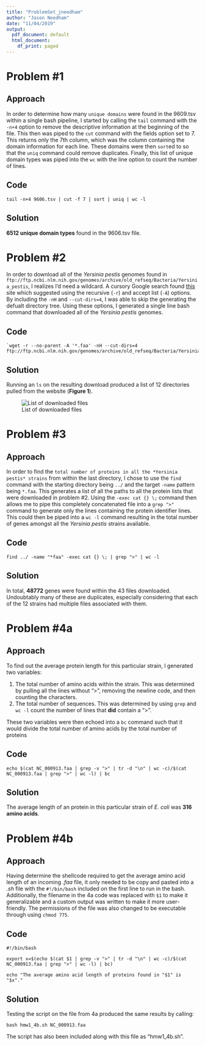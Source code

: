 ```yaml
---
title: "ProblemSet_jneedham"
author: "Jason Needham"
date: "11/04/2019"
output:
  pdf_document: default
  html_document:
    df_print: paged
---
```


# Problem #1

## Approach

In order to determine how many `unique domains` were found in the 9609.tsv within a single bash pipeline, I started by calling the `tail` command with the `-n+4` option to remove the descriptive information at the beginning of the file. This then was piped to the `cut` command with the fields option set to 7. This returns only the 7th column, which was the column containing the domain information for each line. These domains were then `sort`ed to so that the `uniq` command could remove duplicates. Finally, this list of unique domain types was piped into the `wc` with the line option to count the number of lines. 

## Code

	tail -n+4 9606.tsv | cut -f 7 | sort | uniq | wc -l

## Solution

**6512 unique domain types** found in the 9606.tsv file.

# Problem #2

In order to download all of the *Yersinia pestis* genomes found in `ftp://ftp.ncbi.nlm.nih.gov/genomes/archive/old_refseq/Bacteria/Yersinia_pestis`, I realizes I'd need a wildcard. A cursory Google search found [this](https://unix.stackexchange.com/questions/117988/wget-with-wildcards-in-http-downloads) site which suggested using the recursive (`-r`) and accept list (`-A`) options. By including the `-nH` and `--cut-dirs=4`, I was able to skip the generating the defualt directory tree. Using these options, I generated a single line bash command that downloaded all of the *Yersinia pestis* genomes.

## Code

	`wget -r --no-parent -A '*.faa' -nH --cut-dirs=4 ftp://ftp.ncbi.nlm.nih.gov/genomes/archive/old_refseq/Bacteria/Yersinia_pestis*`

## Solution

Running an `ls` on the resulting download produced a list of 12 directories pulled from the website (**Figure 1**).

![List of downloaded files](./hw_2.png)

# Problem #3

## Approach

In order to find the `total number of proteins in all the *Yersinia pestis* strains` from within the last directory, I chose to use the `find` command with the starting directory being `../` and the target `-name` pattern being `*.faa`. This generates a list of all the paths to all the protein lists that were downloaded in problem #2. Using the `-exec cat {} \;` command then allows me to pipe this completely concatenated file into a `grep ">"` command to generate only the lines containing the protein identifier lines. This could then be piped into a `wc -l` command resulting in the total number of genes amongst all the *Yersinia pestis* strains available.

## Code

  `find ../ -name "*faa" -exec cat {} \; | grep ">" | wc -l`
  
## Solution 

In total, **48772** genes were found within the 43 files downloaded. Undoubtably many of these are duplicates, especially considering that each of the 12 strains had multiple files associated with them.


# Problem #4a

## Approach

To find out the average protein length for this particular strain, I generated two variables:

  1) The total number of amino acids within the strain. This was determined by pulling all the lines without ">", removing the newline code, and then counting the characters.
  2) The total number of sequences. This was determined by using `grep` and `wc -l` count the number of lines that **did** contain a ">".
  
These two variables were then echoed into a `bc` command such that it would divide the total number of amino acids by the total number of proteins

## Code

  `echo $(cat NC_000913.faa | grep -v ">" | tr -d "\n" | wc -c)/$(cat NC_000913.faa | grep ">" | wc -l) | bc`

## Solution

The average length of an protein in this particular strain of *E. coli* was **316 amino acids**.

# Problem #4b

## Approach

Having determine the shellcode required to get the average amino acid length of an incoming *.faa* file, it only needed to be copy and pasted into a *.sh* file with the `#!/bin/bash` included on the first line to run in the bash. Additionally, the filename in the 4a code was replaced with `$1` to make it generalizable and a custom output was written to make it more user-friendly. The permissions of the file was also changed to be executable through using `chmod 775`.

## Code

  `#!/bin/bash`
  
  `export x=$(echo $(cat $1 | grep -v ">" | tr -d "\n" | wc -c)/$(cat NC_000913.faa | grep ">" | wc -l) | bc)`
  
  `echo "The average amino acid length of proteins found in "$1" is "$x"."`

## Solution

Testing the script on the file from 4a produced the same results by calling:

  `bash hmw1_4b.sh NC_000913.faa`
  
The script has also been included along with this file as "hmw1_4b.sh".

